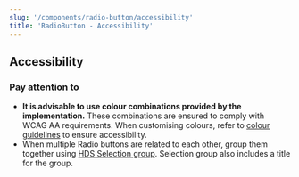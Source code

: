 ```yaml
---
slug: '/components/radio-button/accessibility'
title: 'RadioButton - Accessibility'
---
```




## Accessibility

### Pay attention to
- **It is advisable to use colour combinations provided by the implementation.** These combinations are ensured to comply with WCAG AA requirements. When customising colours, refer to [colour guidelines](/design-tokens/colour "Colour") to ensure accessibility.
- When multiple Radio buttons are related to each other, group them together using [HDS Selection group](/components/selection-group). Selection group also includes a title for the group.
